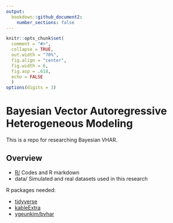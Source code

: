 ```yaml
---
output: 
  bookdown::github_document2:
    number_sections: false
---
```


```r
knitr::opts_chunk$set(
  comment = "#>",
  collapse = TRUE,
  out.width = "70%",
  fig.align = "center",
  fig.width = 6,
  fig.asp = .618,
  echo = FALSE
  )
options(digits = 3)
```

# Bayesian Vector Autoregressive Heterogeneous Modeling

This is a repo for researching Bayesian VHAR.

## Overview

- [R/](https://github.com/ygeunkim/paper-bvhar/tree/master/r) Codes and R markdown
- data/ Simulated and real datasets used in this research

R packages needed:

- [tidyverse](https://www.tidyverse.org)
- [kableExtra](https://haozhu233.github.io/kableExtra/)
- [ygeunkim/bvhar](https://github.com/ygeunkim/bvhar)

